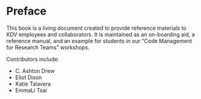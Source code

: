 # Preface {.unnumbered}

This book is a living document created to provide reference materials to KDV employees and collaborators. It is maintained as an on-boarding aid, a reference manual, and an example for students in our "Code Management for Research Teams" workshops.

Contributors include:

-   C. Ashton Drew
-   Eliot Dixon
-   Katie Talavera
-   EmmaLi Tsai
